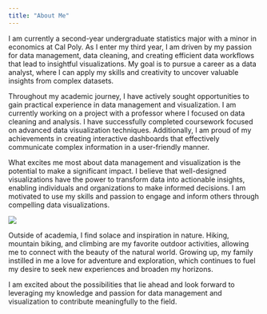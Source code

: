 ```yaml
---
title: "About Me"
---
```



I am currently a second-year undergraduate statistics major with a minor in economics at Cal Poly. As I enter my third year, I am driven by my passion for data management, data cleaning, and creating efficient data workflows that lead to insightful visualizations. My goal is to pursue a career as a data analyst, where I can apply my skills and creativity to uncover valuable insights from complex datasets.

Throughout my academic journey, I have actively sought opportunities to gain practical experience in data management and visualization. I am currently working on a project with a professor where I focused on data cleaning and analysis. I have successfully completed coursework focused on advanced data visualization techniques. Additionally, I am proud of my achievements in creating interactive dashboards that effectively communicate complex information in a user-friendly manner.

What excites me most about data management and visualization is the potential to make a significant impact. I believe that well-designed visualizations have the power to transform data into actionable insights, enabling individuals and organizations to make informed decisions. I am motivated to use my skills and passion to engage and inform others through compelling data visualizations.

![](images/hike.jpg)

Outside of academia, I find solace and inspiration in nature. Hiking, mountain biking, and climbing are my favorite outdoor activities, allowing me to connect with the beauty of the natural world. Growing up, my family instilled in me a love for adventure and exploration, which continues to fuel my desire to seek new experiences and broaden my horizons.

I am excited about the possibilities that lie ahead and look forward to leveraging my knowledge and passion for data management and visualization to contribute meaningfully to the field. 
